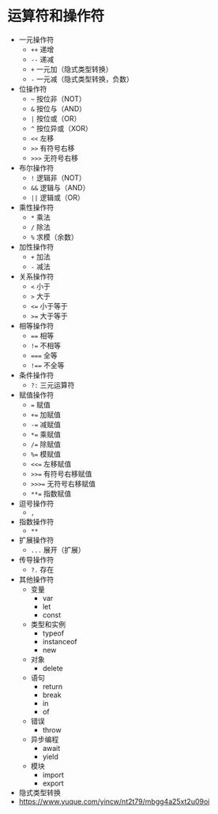 # 运算符和操作符

- 一元操作符
    - `++` 递增
    - `--` 递减
    - `+` 一元加（隐式类型转换）
    - `-` 一元减（隐式类型转换，负数）
- 位操作符
    - `~` 按位非（NOT）
    - `&` 按位与（AND）
    - `|` 按位或（OR）
    - `^` 按位异或（XOR）
    - `<<` 左移
    - `>>` 有符号右移
    - `>>>` 无符号右移
- 布尔操作符
    - `!` 逻辑非（NOT）
    - `&&` 逻辑与（AND）
    - `||` 逻辑或（OR）
- 乘性操作符
    - `*` 乘法
    - `/` 除法
    - `%` 求模（余数）
- 加性操作符
    - `+` 加法
    - `-` 减法
- 关系操作符
    - `<` 小于
    - `>` 大于
    - `<=` 小于等于
    - `>=` 大于等于
- 相等操作符
    - `==` 相等
    - `!=` 不相等
    - `===` 全等
    - `!==` 不全等
- 条件操作符
    - `?:` 三元运算符
- 赋值操作符
    - `=` 赋值
    - `+=` 加赋值
    - `-=` 减赋值
    - `*=` 乘赋值
    - `/=` 除赋值
    - `%=` 模赋值
    - `<<=` 左移赋值
    - `>>=` 有符号右移赋值
    - `>>>=` 无符号右移赋值
    - `**=` 指数赋值
- 逗号操作符
    - `,`
- 指数操作符
    - `**`
- 扩展操作符
    - `...` 展开（扩展）
- 传导操作符
    - `?.` 存在
- 其他操作符
    - 变量
        - var
        - let
        - const
    - 类型和实例
        - typeof
        - instanceof
        - new
    - 对象
        - delete
    - 语句
        - return
        - break
        - in
        - of
    - 错误
        - throw
    - 异步编程
        - await
        - yield
    - 模块
        - import
        - export
- 隐式类型转换
- https://www.yuque.com/yincw/nt2t79/mbgg4a25xt2u09oi



<Tabs groupId="lang" queryString>
<TabItem value="JavaScript" label="JavaScript" default>

```jsx

```

</TabItem>
<TabItem value="TypeScript" label="TypeScript">

```tsx

```

</TabItem>
<TabItem value="Dart" label="Dart">

```dart

```

</TabItem>
</Tabs>